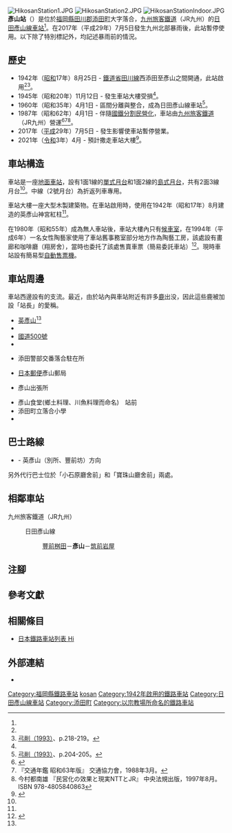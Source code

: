 {{NoteTA|G1=Transport
|T=zh-hans:彦山站;zh-hk:彥山站;zh-tw:彥山車站;
|1=zh-hans:彦山站;zh-hk:彥山站;zh-tw:彥山車站;
}}
{{Infobox station
|公司色 = red
|站名 = 彥山
|圖片 = Hikosan Station.jpg
|圖片說明 = 車站大樓
|日文原名 = 彦山
|平假名 = ひこさん
|羅馬拼音 = Hikosan
|副站名 = 
|電報略號 = サン
|所在地 = {{JPN}}[[福岡縣|福岡縣]][[田川郡|田川郡]][[添田町|添田町]]大字落合<ref name="zeneki07">{{Cite journal|date =2012-09-23|title = 週刊JR全駅・全車両基地 |journal = 週刊JR全駅・全車両基地 |issue = 07 |page = 27 |publisher = 朝日新聞出版 |language=ja}}</ref>800番地
|座標 = {{coord|33|30|2.54|N|130|52|8.66|E|type:railwaystation_region:JP-24|display=inline,title}}
|車站構造 = [[地面車站|地面車站]]
|月台配置 = 2面3線<ref name="zeneki07"/>
|啟用年月日 = 1942年（[[昭和|昭和]]17年）8月25日<ref name="zeneki07"/>
|廢站年月日 = 
|乘客人數 = 
|上下車人次 = 
|統計年度 = 
|轉車 = 
|全寬備註 = [[無人車站|無人車站]]<ref name="zeneki07"/>（設有自動售票機）
|adjacent = {{Adjacent stations|system=九州旅客鐵道|line=日田彥山線|left=豐前桝田|right=筑前岩屋|note-left=4.0km|note-mid=距離[[城野站_(JR九州)|城野]]47.2km|note-right=7.9km}}
}}
[[File:HikosanStation1.JPG|thumb]]
[[File:HikosanStation2.JPG|thumb]]
[[File:HikosanStationIndoor.JPG|thumb]]
'''彥山站'''（{{jpn|j=彦山駅|hg=ひこさんえき|rm=Hikosan eki|f=y}}）是位於[[福岡縣|福岡縣]][[田川郡|田川郡]][[添田町|添田町]]大字落合，[[九州旅客鐵道|九州旅客鐵道]]（JR九州）的[[日田彥山線|日田彥山線]][[鐵路車站|車站]]<ref name="zeneki07"/>。在2017年（平成29年）7月5日發生九州北部暴雨後，此站暫停使用。以下除了特別標記外，均記述暴雨前的情況。

== 歷史 == 
* 1942年（[[昭和|昭和]]17年）8月25日 - [[鐵道省_(日本)|鐵道省]][[田川線|田川線]]西添田至彥山之間開通，此站啟用<ref name="zeneki07"/><ref name="彦山">[[#ashi|弓削（1993）]]、p.218-219。</ref>。
* 1945年（昭和20年）11月12日 - 發生{{Translink|ja|二又トンネル爆発事故|二又隧道爆發事故}}車站大樓受損<ref name="彦山"/>。
* 1960年（昭和35年）4月1日 - 區間分離與整合，成為日田彥山線車站<ref>[[#ashi|弓削（1993）]]、p.204-205。</ref>。
* 1987年（昭和62年）4月1日 - 伴隨[[國鐵分割民營化|國鐵分割民營化]]，車站由[[九州旅客鐵道|九州旅客鐵道]]（JR九州）營運<ref>{{Cite book |  editor=九州鉄道百年祭実行委員会・百年史編纂部会 | title=九州の鉄道100年記念誌 鉄輪の轟き | edition=初版 | year=1988 | publisher=九州旅客鉄道 | language=ja |page=181 }}</ref><ref name="trafic-yearbook-1988">『交通年鑑 昭和63年版』 交通協力會，1988年3月。</ref><ref name="privatization-ntt-jr-1997-8">今村都南雄 『民営化の效果と現実NTTとJR』 中央法規出版，1997年8月。ISBN 978-4805840863</ref>。
* 2017年（[[平成|平成]]29年）7月5日 - 發生{{Translink|ja|平成29年7月九州北部豪雨|2017年7月九州北部暴雨}}影響使車站暫停營業。
* 2021年（[[令和|令和]]3年）4月 - 預計撒走車站大樓<ref name="press20210315">{{Cite press release|url=https://www.jrkyushu.co.jp/common/inc/news/newtopics/__icsFiles/afieldfile/2021/03/15/210315hitahikosansenhikosanekisaiseibi.pdf|archiveurl=https://web.archive.org/web/20210315071729/https://www.jrkyushu.co.jp/common/inc/news/newtopics/__icsFiles/afieldfile/2021/03/15/210315hitahikosansenhikosanekisaiseibi.pdf|format=PDF|language=ja|title=日田彦山線 彦山駅再整備に伴う駅舎撤去について|publisher=添田町／九州旅客鉄道|date=2021-03-15|accessdate=2021-03-15|archivedate=2021-03-15}}</ref>。

== 車站構造 ==
車站是一座[[地面車站|地面車站]]，設有1面1線的[[單式月台|單式月台]]和1面2線的[[島式月台|島式月台]]，共有2面3線月台<ref name="zeneki07"/>。中線（2號月台）為折返列車專用。

車站大樓一座大型木製建築物。在車站啟用時，使用在1942年（昭和17年）8月建造的英彥山神宮紅柱<ref name="zeneki07"/>。

在1980年（昭和55年）成為無人車站後，車站大樓內只有[[候車室|候車室]]，在1994年（平成6年）一名女性陶藝家使用了車站舊事務室部分地方作為陶藝工房，該處設有畫廊和咖啡廳（翔房舍），當時也委托了該處售賣車票（簡易委託車站）<ref name="fudoki">{{Cite book|title=福岡鉄道風土記 |author=弓削信夫 |pages=170-173 |publisher={{Translink|ja|葦書房}} |date=1999-01-16 |ISBN=4751207334 |language=ja}}</ref>。現時車站設有簡易型[[自動售票機|自動售票機]]。

== 車站周邊 ==
車站西邊設有{{Translink|ja|遠賀川}}的支流{{Translink|ja|遠賀川#主な支流とその支流|遠賀川#主要支流|彥山川}}。最近，由於站內與車站附近有許多[[鹿科|鹿]]出没，因此這些鹿被加設「站長」的愛稱。

* [[英彥山|英彥山]]<ref name="zeneki07"/>
* {{Translink|ja|英彦山神社|英彥山神社}}
* [[國道500號|國道500號]]
* {{Translink|ja|福岡県道52号八女香春線|福岡縣道52號八女香春線}}
* {{Translink|ja|田川警察署|田川警署}}添田警部交番落合駐在所
* [[日本郵便|日本郵便]]彥山郵局
* {{Translink|ja|田川農業協同組合}}彥山出張所
* 彥山食堂(鄉土料理、川魚料理而命名)　站前
* 添田町立落合小學
* {{Translink|ja|二又トンネル爆発事故|二又隧道爆炸事故|爆炸平交道}}

== 巴士路線 ==
* {{Translink|ja|添田町バス|添田町巴士}} - 英彥山（別所、豐前坊）方向

另外代行巴士位於「小石原廳舍前」和「寶珠山廳舍前」兩處。
== 相鄰車站 ==
; 九州旅客鐵道（JR九州）
: {{Color|#b96f30|■}}日田彥山線
:: [[豐前桝田站|豐前桝田]]－'''彥山'''－[[筑前岩屋站|筑前岩屋]]
== 注腳 ==
{{Reflist}}
== 參考文獻 ==
{{Cite book|title=福岡県JR全駅 |author=弓削信夫 |pages=204-205 |publisher={{Translink|ja|葦書房}}|language=ja |date=1993-10-15 |ISBN=4751205293 |ref=ashi }}
== 相關條目 ==
* [[日本鐵路車站列表_Hi|日本鐵路車站列表 Hi]]
== 外部連結 ==
* {{外部連結/JR九州車站|filename=91129150|name=彥山}}{{ja icon}}
{{日田彥山線}}
{{DEFAULTSORT:Hikosan}}
[[Category:福岡縣鐵路車站|Category:福岡縣鐵路車站]]
[[Category:日本鐵路車站_Hi|kosan]]
[[Category:1942年啟用的鐵路車站|Category:1942年啟用的鐵路車站]]
[[Category:日田彥山線車站|Category:日田彥山線車站]]
[[Category:添田町|Category:添田町]]
[[Category:以宗教場所命名的鐵路車站|Category:以宗教場所命名的鐵路車站]]